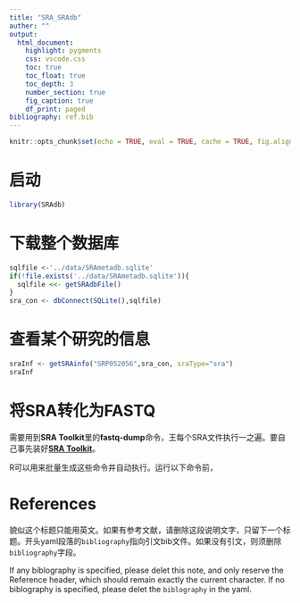 ```yaml
---
title: "SRA_SRAdb"
auther: ""
output:
  html_document:
    highlight: pygments
    css: vscode.css
    toc: true
    toc_float: true
    toc_depth: 3
    number_section: true
    fig_caption: true
    df_print: paged
bibliography: ref.bib
---
```


```r
knitr::opts_chunk$set(echo = TRUE, eval = TRUE, cache = TRUE, fig.align = 'center')
```

# 启动

```r
library(SRAdb)
```

# 下载整个数据库

```r
sqlfile <-'../data/SRAmetadb.sqlite'
if(!file.exists('../data/SRAmetadb.sqlite')){
  sqlfile <<- getSRAdbFile()
}
sra_con <- dbConnect(SQLite(),sqlfile)
```

# 查看某个研究的信息

```r
sraInf <- getSRAinfo("SRP052056",sra_con, sraType="sra")
sraInf
```

# 将SRA转化为FASTQ

需要用到**SRA Toolkit**里的**fastq-dump**命令，王每个SRA文件执行一之遍。要自己事先装好[**SRA Toolkit**](http://www.sthda.com/english/wiki/install-sra-toolkit)。

R可以用来批量生成这些命令并自动执行。运行以下命令前，

# References

貌似这个标题只能用英文。如果有参考文献，请删除这段说明文字，只留下一个标题。开头yaml段落的`bibliography`指向引文bib文件。如果没有引文，则须删除`bibliography`字段。

If any biblography is specified, please delet this note, and only reserve the Reference header, which should remain exactly the current character. If no biblography is specified, please delet the `biblography` in the yaml.
